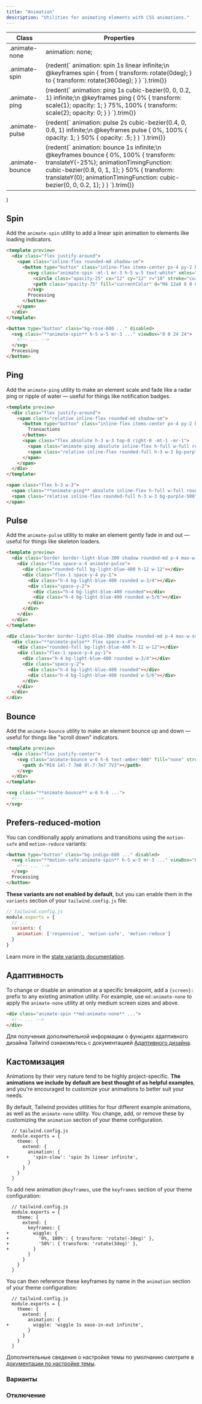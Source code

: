 ```yaml
---
title: "Animation"
description: "Utilities for animating elements with CSS animations."
---
```



  <div className="overflow-y-auto scrollbar-w-2 scrollbar-track-gray-lighter scrollbar-thumb-rounded scrollbar-thumb-gray scrolling-touch lg:max-h-sm">
    <table className="w-full text-left border-collapse">
      <thead>
        <tr>
          <th className="z-20 sticky top-0 text-sm font-semibold text-gray-600 bg-white p-0">
            <div className="pb-2 border-b border-gray-200">Class</div>
          </th>
          <th className="z-20 sticky top-0 text-sm font-semibold text-gray-600 bg-white p-0">
            <div className="pb-2 border-b border-gray-200">Properties</div>
          </th>
        </tr>
      </thead>
      <tbody className="align-baseline">
        <tr>
          <td className="py-2 font-mono text-xs text-violet-600 whitespace-nowrap">
            .animate-none
          </td>
          <td className="py-2 font-mono text-xs text-light-blue-600 whitespace-pre">
            animation: none;
          </td>
        </tr>
        <tr>
          <td className="py-2 font-mono text-xs text-violet-600 whitespace-nowrap border-t border-gray-200">
            .animate-spin
          </td>
          <td className="py-2 font-mono text-xs text-light-blue-600 whitespace-pre border-t border-gray-200">
            {redent(`
              animation: spin 1s linear infinite;\n
              @keyframes spin {
                from {
                  transform: rotate(0deg);
                }
                to {
                  transform: rotate(360deg);
                }
              }
            `).trim()}
          </td>
        </tr>
        <tr>
          <td className="py-2 font-mono text-xs text-violet-600 whitespace-nowrap border-t border-gray-200">
            .animate-ping
          </td>
          <td className="py-2 font-mono text-xs text-light-blue-600 whitespace-pre border-t border-gray-200">
            {redent(`
              animation: ping 1s cubic-bezier(0, 0, 0.2, 1) infinite;\n
              @keyframes ping {
                0% {
                  transform: scale(1);
                  opacity: 1;
                }
                75%, 100% {
                  transform: scale(2);
                  opacity: 0;
                }
              }
            `).trim()}
          </td>
        </tr>
        <tr>
          <td className="py-2 font-mono text-xs text-violet-600 whitespace-nowrap border-t border-gray-200">
            .animate-pulse
          </td>
          <td className="py-2 font-mono text-xs text-light-blue-600 whitespace-pre border-t border-gray-200">
            {redent(`
              animation: pulse 2s cubic-bezier(0.4, 0, 0.6, 1) infinite;\n
              @keyframes pulse {
                0%, 100% {
                  opacity: 1;
                }
                50% {
                  opacity: .5;
                }
              }
            `).trim()}
          </td>
        </tr>
        <tr>
          <td className="py-2 font-mono text-xs text-violet-600 whitespace-nowrap border-t border-gray-200">
            .animate-bounce
          </td>
          <td className="py-2 font-mono text-xs text-light-blue-600 whitespace-pre border-t border-gray-200">
            {redent(`
              animation: bounce 1s infinite;\n
              @keyframes bounce {
                0%, 100% {
                  transform: translateY(-25%);
                  animationTimingFunction: cubic-bezier(0.8, 0, 1, 1);
                }
                50% {
                  transform: translateY(0);
                  animationTimingFunction: cubic-bezier(0, 0, 0.2, 1);
                }
              }
            `).trim()}
          </td>
        </tr>
      </tbody>
    </table>
  </div>
)

## Spin

Add the `animate-spin` utility to add a linear spin animation to elements like loading indicators.

```html rose
<template preview>
  <div class="flex justify-around">
    <span class="inline-flex rounded-md shadow-sm">
      <button type="button" class="inline-flex items-center px-4 py-2 border border-transparent text-base leading-6 font-medium rounded-md text-white bg-rose-600 hover:bg-rose-500 focus:border-rose-700 active:bg-rose-700 transition ease-in-out duration-150 cursor-not-allowed" disabled>
        <svg class="animate-spin -ml-1 mr-3 h-5 w-5 text-white" xmlns="http://www.w3.org/2000/svg" fill="none" viewBox="0 0 24 24">
          <circle class="opacity-25" cx="12" cy="12" r="10" stroke="currentColor" stroke-width="4"></circle>
          <path class="opacity-75" fill="currentColor" d="M4 12a8 8 0 018-8V0C5.373 0 0 5.373 0 12h4zm2 5.291A7.962 7.962 0 014 12H0c0 3.042 1.135 5.824 3 7.938l3-2.647z"></path>
        </svg>
        Processing
      </button>
    </span>
  </div>
</template>

<button type="button" class="bg-rose-600 ..." disabled>
  <svg class="**animate-spin** h-5 w-5 mr-3 ..." viewBox="0 0 24 24">
    <!-- ... -->
  </svg>
  Processing
</button>
```

## Ping

Add the `animate-ping` utility to make an element scale and fade like a radar ping or ripple of water — useful for things like notification badges.

```html purple
<template preview>
  <div class="flex justify-around">
    <span class="relative inline-flex rounded-md shadow-sm">
      <button type="button" class="inline-flex items-center px-4 py-2 border border-purple-400 text-base leading-6 font-medium rounded-md text-purple-800 bg-white hover:text-purple-700 focus:border-purple-300 transition ease-in-out duration-150">
        Transactions
      </button>
      <span class="flex absolute h-3 w-3 top-0 right-0 -mt-1 -mr-1">
        <span class="animate-ping absolute inline-flex h-full w-full rounded-full bg-purple-400 opacity-75"></span>
        <span class="relative inline-flex rounded-full h-3 w-3 bg-purple-500"></span>
      </span>
    </span>
  </div>
</template>

<span class="flex h-3 w-3">
  <span class="**animate-ping** absolute inline-flex h-full w-full rounded-full bg-purple-400 opacity-75"></span>
  <span class="relative inline-flex rounded-full h-3 w-3 bg-purple-500"></span>
</span>
```

## Pulse

Add the `animate-pulse` utility to make an element gently fade in and out — useful for things like skeleton loaders.

```html lightBlue
<template preview>
  <div class="border border-light-blue-300 shadow rounded-md p-4 max-w-sm w-full mx-auto">
    <div class="flex space-x-4 animate-pulse">
      <div class="rounded-full bg-light-blue-400 h-12 w-12"></div>
      <div class="flex-1 space-y-4 py-1">
        <div class="h-4 bg-light-blue-400 rounded w-3/4"></div>
        <div class="space-y-2">
          <div class="h-4 bg-light-blue-400 rounded"></div>
          <div class="h-4 bg-light-blue-400 rounded w-5/6"></div>
        </div>
      </div>
    </div>
  </div>
</template>

<div class="border border-light-blue-300 shadow rounded-md p-4 max-w-sm w-full mx-auto">
  <div class="**animate-pulse** flex space-x-4">
    <div class="rounded-full bg-light-blue-400 h-12 w-12"></div>
    <div class="flex-1 space-y-4 py-1">
      <div class="h-4 bg-light-blue-400 rounded w-3/4"></div>
      <div class="space-y-2">
        <div class="h-4 bg-light-blue-400 rounded"></div>
        <div class="h-4 bg-light-blue-400 rounded w-5/6"></div>
      </div>
    </div>
  </div>
</div>
```

## Bounce

Add the `animate-bounce` utility to make an element bounce up and down — useful for things like "scroll down" indicators.

```html amber
<template preview>
  <div class="flex justify-center">
    <svg class="animate-bounce w-6 h-6 text-amber-900" fill="none" stroke-linecap="round" stroke-linejoin="round" stroke-width="2" viewBox="0 0 24 24" stroke="currentColor">
      <path d="M19 14l-7 7m0 0l-7-7m7 7V3"></path>
    </svg>
  </div>
</template>

<svg class="**animate-bounce** w-6 h-6 ...">
  <!-- ... -->
</svg>
```

## Prefers-reduced-motion

You can conditionally apply animations and transitions using the `motion-safe` and `motion-reduce` variants:

```html
<button type="button" class="bg-indigo-600 ..." disabled>
  <svg class="**motion-safe:animate-spin** h-5 w-5 mr-3 ..." viewBox="0 0 24 24">
    <!-- ... -->
  </svg>
  Processing
</button>
```

**These variants are not enabled by default**, but you can enable them in the `variants` section of your `tailwind.config.js` file:

```js
// tailwind.config.js
module.exports = {
  // ...
  variants: {
    animation: ['responsive', 'motion-safe', 'motion-reduce']
  }
}
```

Learn more in the [state variants documentation](/docs/hover-focus-and-other-states#motion-safe-v1-6-0).

## Адаптивность

To change or disable an animation at a specific breakpoint, add a `{screen}:` prefix to any existing animation utility. For example, use `md:animate-none` to apply the `animate-none` utility at only medium screen sizes and above.

```html
<div class="animate-spin **md:animate-none** ...">
  <!-- ... -->
</div>
```

Для получения дополнительной информации о функциях адаптивного дизайна Tailwind ознакомьтесь с документацией [Адаптивного дизайна](/docs/responsive-design).

## Кастомизация

Animations by their very nature tend to be highly project-specific. **The animations we include by default are best thought of as helpful examples**, and you're encouraged to customize your animations to better suit your needs.

By default, Tailwind provides utilities for four different example animations, as well as the `animate-none` utility. You change, add, or remove these by customizing the `animation` section of your theme configuration.

```diff-js
  // tailwind.config.js
  module.exports = {
    theme: {
      extend: {
        animation: {
+         'spin-slow': 'spin 3s linear infinite',
        }
      }
    }
  }
```

To add new animation `@keyframes`, use the `keyframes` section of your theme configuration:

```diff-js
  // tailwind.config.js
  module.exports = {
    theme: {
      extend: {
        keyframes: {
+         wiggle: {
+           '0%, 100%': { transform: 'rotate(-3deg)' },
+           '50%': { transform: 'rotate(3deg)' },
+         }
        }
      }
    }
  }
```

You can then reference these keyframes by name in the `animation` section of your theme configuration:

```diff-js
  // tailwind.config.js
  module.exports = {
    theme: {
      extend: {
        animation: {
+         wiggle: 'wiggle 1s ease-in-out infinite',
        }
      }
    }
  }
```

Дополнительные сведения о настройке темы по умолчанию смотрите в [документации по настройке темы](/docs/theme#customizing-the-default-theme).

### Варианты

<Variants plugin="animation" />

### Отключение

<Disabling plugin="animation" />
